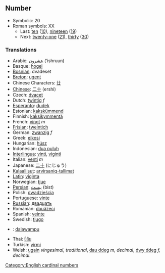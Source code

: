 ==Number==

*Symbolic: 20
*Roman symbols: XX
**Last: [[ten]] ([[10]]), [[nineteen]] ([[19]])
**Next: [[twenty-one]] ([[21]]), [[thirty]] ([[30]])

===Translations===
*Arabic: [[عشرون]] (‘ishruun)
*Basque: [[hogei]]
*[[Bosnian]]: dvadeset
*[[Breton]]: [[ugent]]
*Chinese Characters: [[廿]]
*[[Chinese]]: [[二十]] (ershi)
*Czech: [[dvacet]]
*Dutch: [[twintig]] ''f''
*[[Esperanto]]: [[dudek]]
*Estonian: [[kakskümmend]]
*Finnish: [[kaksikymmentä]]
*French: [[vingt]] ''m''
*[[Frisian]]: [[tweintich]]
*German: [[zwanzig]] ''f''
*Greek: [[eikosi]]
*Hungarian: [[húsz]]
*Indonesian: [[dua puluh]]
*[[Interlingua]]: [[vinti]], [[viginti]]
*Italian: [[venti]] ''m''
*Japanese: [[二十]] (にじゅう)
*[[Kalaallisut]]: [[arvirsaniq-tallimat]]
*[[Latin]]: [[viginta]]
*Norwegian: [[tjue]]
*[[Persian]]: [[بيست]] (bist)
*Polish: [[dwadzieścia]]
*Portuguese: [[vinte]]
*[[Russian]]: [[двадцать]]
*Romanian: [[douăzeci]]
*Spanish: [[veinte]]
*Swedish: [[tjugo]]
*{{tl}}: [[dalawampu]]
*Thai: [[ยี่สิบ]]
*Turkish: [[yirmi]]
*Welsh: [[ugain]] ''vingesimal, traditional'', [[dau ddeg]] ''m, decimal'', [[dwy ddeg]] ''f, decimal''.

[[Category:English cardinal numbers]]